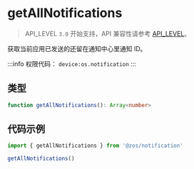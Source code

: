 # getAllNotifications

> API_LEVEL `3.0` 开始支持，API 兼容性请参考 [API_LEVEL](../../../../guides/framework/device/compatibility.md)。

获取当前应用已发送的还留在通知中心里通知 ID。

:::info
权限代码： `device:os.notification`
:::

## 类型

```ts
function getAllNotifications(): Array<number>
```

## 代码示例

```js
import { getAllNotifications } from '@zos/notification'

getAllNotifications()
```
